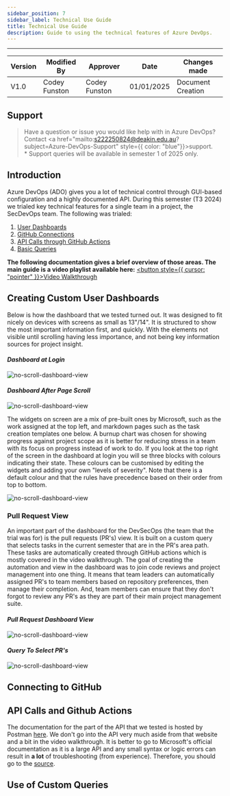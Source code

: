 ```yaml
---
sidebar_position: 7
sidebar_label: Technical Use Guide
title: Technical Use Guide
description: Guide to using the technical features of Azure DevOps.
---
```

---
<div style={{ width: '100%' }}>
  <table style={{ width: '100%', borderCollapse: 'collapse' }}>
    <thead>
      <tr>
        <th style={{ width: '20%', textAlign: 'center' }}>Version</th>
        <th style={{ width: '20%', textAlign: 'center' }}>Modified By</th>
        <th style={{ width: '20%', textAlign: 'center' }}>Approver</th>
        <th style={{ width: '20%', textAlign: 'center' }}>Date</th>
        <th style={{ width: '20%', textAlign: 'center' }}>Changes made</th>
      </tr>
    </thead>
    <tbody>
      <tr>
        <td style={{ textAlign: 'center' }}>V1.0</td>
        <td style={{ textAlign: 'center' }}>Codey Funston</td>
        <td style={{ textAlign: 'center' }}>Codey Funston</td>
        <td style={{ textAlign: 'center' }}>01/01/2025</td>
        <td style={{ textAlign: 'center' }}>Document Creation</td>
      </tr>
    </tbody>
  </table>
</div>

<div style={{height: '4px', width: '100%', background: '#FFA500', margin: '20px 0'}}></div>

## Support
> Have a question or issue you would like help with
> in Azure DevOps?
> Contact <a 
            href="mailto:s222250824@deakin.edu.au?subject=Azure-DevOps-Support"
            style={{ color: "blue"}}>support</a>. \
> \* Support queries will be available in semester 1 of 2025 only.

## Introduction
Azure DevOps (ADO) gives you a lot of technical control through GUI-based 
configuration and a highly documented API. During this semester (T3 2024) 
we trialed key technical features for a single team in a project, the
SecDevOps team. The following was trialed:

1. [User Dashboards](#creating-custom-user-dashboards)
2. [GitHub Connections](#connecting-to-github)
3. [API Calls through GitHub Actions](#api-calls-and-github-actions)
4. [Basic Queries](#use-of-custom-queries)

**The following documentation gives a brief overview of those areas. The main
guide is a video playlist available here:**
<a href="https://www.youtube.com" target="_blank"><button style={{ cursor: "pointer" }}>Video Walkthrough</button></a>

<div style={{height: '4px', width: '100%', background: '#FFA500', margin: '20px 0'}}></div>

## Creating Custom User Dashboards

Below is how the dashboard that we tested turned out. It was designed to
fit nicely on devices with screens as small as 13"/14". It is structured
to show the most important information first, and quickly. With the
elements not visible until scrolling having less importance, and not being
key information sources for project insight.

#### _Dashboard at Login_
![no-scroll-dashboard-view](/img/azure-boards-images/tech-use-guide/no_scroll.png)

#### _Dashboard After Page Scroll_
![no-scroll-dashboard-view](/img/azure-boards-images/tech-use-guide/scrolled_down.png)

The widgets on screen are a mix of pre-built ones by Microsoft, such as the work assigned
at the top left, and markdown pages such as the task creation templates one below. A burnup
chart was chosen for showing progress against project scope as it is better for reducing 
stress in a team with its focus on progress instead of work to do.
If you look at the top right of the screen in the dashboard at login you will se three 
blocks with colours indicating their state. These colours can be customised by editing
the widgets and adding your own "levels of severity". Note that there is a default colour 
and that the rules have precedence based on their order from top to bottom.

![no-scroll-dashboard-view](/img/azure-boards-images/tech-use-guide/colour_rules.png)

### Pull Request View
An important part of the dashboard for the DevSecOps (the team that the trial was for)
is the pull requests (PR's) view. It is built on a custom query that selects tasks in the current
semester that are in the PR's area path. These tasks are automatically created
through GitHub actions which is mostly covered in the video walkthrough. The goal of creating the automation and 
view in the dashboard was to join code reviews and project management into one thing.
It means that team leaders can automatically assigned PR's to team members based
on repository preferences, then manage their completion. And, team members can ensure 
that they don't forgot to review any PR's as they are part of their main project management
suite.

#### _Pull Request Dashboard View_
![no-scroll-dashboard-view](/img/azure-boards-images/tech-use-guide/pr_view.png)

#### _Query To Select PR's_
![no-scroll-dashboard-view](/img/azure-boards-images/tech-use-guide/pr_view_query.png)

<div style={{height: '4px', width: '100%', background: '#FFA500', margin: '20px 0'}}></div>

## Connecting to GitHub

<div style={{height: '4px', width: '100%', background: '#FFA500', margin: '20px 0'}}></div>

## API Calls and Github Actions

The documentation for the part of the API that we tested is hosted by Postman
[here](https://documenter.getpostman.com/view/40407894/2sAYJ7hzSB).
We don't go into the API very much aside from that website and a bit in the
video walkthrough. It is better to go to Microsoft's official documentation
as it is a large API and any small syntax or logic errors can result in **a lot** 
of troubleshooting (from experience). Therefore, you should go to the
[source](https://learn.microsoft.com/en-us/rest/api/azure/devops/?view=azure-devops-rest-7.2).


<div style={{height: '4px', width: '100%', background: '#FFA500', margin: '20px 0'}}></div>

## Use of Custom Queries

<div style={{height: '4px', width: '100%', background: '#FFA500', margin: '20px 0'}}></div>